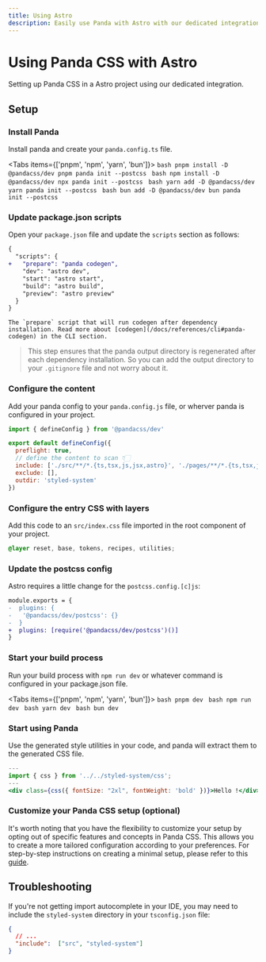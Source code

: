 ```yaml
---
title: Using Astro
description: Easily use Panda with Astro with our dedicated integration.
---
```


# Using Panda CSS with Astro

Setting up Panda CSS in a Astro project using our dedicated integration.

## Setup

<Steps>

### Install Panda

Install panda and create your `panda.config.ts` file.

<Tabs items={['pnpm', 'npm', 'yarn', 'bun']}>
  <Tab>
    ```bash
    pnpm install -D @pandacss/dev
    pnpm panda init --postcss
    ```
  </Tab>
  <Tab>
    ```bash
    npm install -D @pandacss/dev
    npx panda init --postcss
    ```
  </Tab>
  <Tab>
    ```bash
    yarn add -D @pandacss/dev
    yarn panda init --postcss
    ```
  </Tab>
  <Tab>
    ```bash
    bun add -D @pandacss/dev
    bun panda init --postcss
    ```
  </Tab>
</Tabs>

### Update package.json scripts

Open your `package.json` file and update the `scripts` section as follows:

```diff {3}
{
  "scripts": {
+   "prepare": "panda codegen",
    "dev": "astro dev",
    "start": "astro start",
    "build": "astro build",
    "preview": "astro preview"
  }
}
```

    The `prepare` script that will run codegen after dependency installation. Read more about [codegen](/docs/references/cli#panda-codegen) in the CLI section.

> This step ensures that the panda output directory is regenerated after each dependency installation. So you can add the output directory to your `.gitignore` file and not worry about it.

### Configure the content

Add your panda config to your `panda.config.js` file, or wherver panda is configured in your project.

```js {6}
import { defineConfig } from '@pandacss/dev'

export default defineConfig({
  preflight: true,
  // define the content to scan 👇🏻
  include: ['./src/**/*.{ts,tsx,js,jsx,astro}', './pages/**/*.{ts,tsx,js,jsx,astro}'],
  exclude: [],
  outdir: 'styled-system'
})
```

### Configure the entry CSS with layers

Add this code to an `src/index.css` file imported in the root component of your project.

```css filename="src/index.css"
@layer reset, base, tokens, recipes, utilities;
```

### Update the postcss config

Astro requires a little change for the `postcss.config.[c]js`:

```diff {3} filename="postcss.config.js"
module.exports = {
-  plugins: {
-   '@pandacss/dev/postcss': {}
-  }
+  plugins: [require('@pandacss/dev/postcss')()]
}
```


### Start your build process

Run your build process with `npm run dev` or whatever command is configured in your package.json file.

<Tabs items={['pnpm', 'npm', 'yarn', 'bun']}>
  <Tab>
    ```bash
    pnpm dev
    ```
  </Tab>
  <Tab>
    ```bash
    npm run dev
    ```
  </Tab>
  <Tab>
    ```bash
    yarn dev
    ```
  </Tab>
  <Tab>
    ```bash
    bun dev
    ```
  </Tab>
</Tabs>

### Start using Panda

Use the generated style utilities in your code, and panda will extract them to the generated CSS file.

```jsx
---
import { css } from '../../styled-system/css';
---
<div class={css({ fontSize: "2xl", fontWeight: 'bold' })}>Hello !</div>
```

### Customize your Panda CSS setup (optional)

It's worth noting that you have the flexibility to customize your setup by opting out of specific features and concepts in Panda CSS. 
This allows you to create a more tailored configuration according to your preferences. 
For step-by-step instructions on creating a minimal setup, please refer to this [guide](/docs/guides/minimal-setup).

</Steps>

## Troubleshooting

If you're not getting import autocomplete in your IDE, you may need to include the `styled-system` directory in your `tsconfig.json` file:

```json filename="tsconfig.json"
{
  // ...
  "include":  ["src", "styled-system"]
}
```

